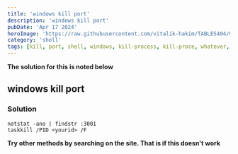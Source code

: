 ---
title: 'windows kill port'
description: 'windows kill port'
pubDate: 'Apr 17 2024'
heroImage: 'https://raw.githubusercontent.com/vitalik-hakim/TABLES404/main/error_b/SHELL.jpg'
category: 'shell'
tags: [kill, port, shell, windows, kill-process, kill-proce, whatever, cmd]
---

**The solution for this is noted below**

## windows kill port

### Solution

```shell
netstat -ano | findstr :3001
taskkill /PID <yourid> /F
```
**Try other methods by searching on the site. That is if this doesn't work**
